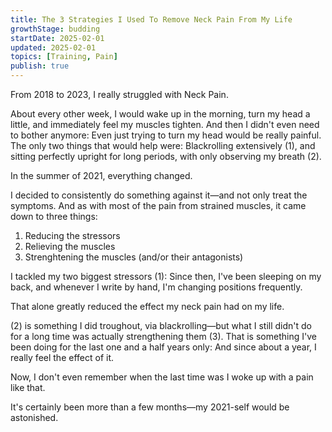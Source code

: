```yaml
---
title: The 3 Strategies I Used To Remove Neck Pain From My Life
growthStage: budding
startDate: 2025-02-01
updated: 2025-02-01
topics: [Training, Pain]
publish: true
---
```


From 2018 to 2023, I really struggled with Neck Pain.

About every other week, I would wake up in the morning, turn my head a little, and immediately feel my muscles tighten. And then I didn't even need to bother anymore: Even just trying to turn my head would be really painful. The only two things that would help were: Blackrolling extensively (1), and sitting perfectly upright for long periods, with only observing my breath (2).

In the summer of 2021, everything changed.

I decided to consistently do something against it—and not only treat the symptoms. And as with most of the pain from strained muscles, it came down to three things:

1. Reducing the stressors
2. Relieving the muscles
3. Strenghtening the muscles (and/or their antagonists)

I tackled my two biggest stressors (1): Since then, I've been sleeping on my back, and whenever I write by hand, I'm changing positions frequently.

That alone greatly reduced the effect my neck pain had on my life.

(2) is something I did troughout, via blackrolling—but what I still didn't do for a long time was actually strengthening them (3). That is something I've been doing for the last one and a half years only: And since about a year, I really feel the effect of it.

Now, I don't even remember when the last time was I woke up with a pain like that.

It's certainly been more than a few months—my 2021-self would be astonished.
